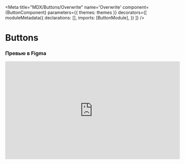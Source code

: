 
<Meta
    title="MDX/Buttons/Overwrite"
    name='Overwrite'
    component={ButtonComponent}
    parameters={{
        themes: themes
    }}
    decorators={[
        moduleMetadata({
            declarations: [],
            imports: [ButtonModule],
        })
        ]}
/>

<h1 className="mb-5">Buttons</h1>

<h3 className="mb-3">Превью в Figma</h3>
<iframe
    width="560"
    height="315"
    src="https://www.figma.com/embed?embed_host=notion&url=https%3A%2F%2Fwww.figma.com%2Ffile%2FbSPeZtSoeqpycyTnpNuLCl%2F%25E2%259A%25A1-Constructor-UI-Kit%3Fnode-id%3D10271%253A73020"
    title="YouTube video player"
    frameBorder="0"
    allow="accelerometer; autoplay; clipboard-write; encrypted-media; gyroscope; picture-in-picture"
    allowFullScreen
/>

<h3>Варианты</h3>
<table>
    <thead>
    <tr>
        <th>Свойство</th>
        <th>Значения</th>
    </tr>
    </thead>
    <tbody>
    <tr>
        <th>size</th>
        <td>small, medium, large</td>
    </tr>
    <tr>
        <th>type</th>
        <td>primary, secondary, tertiary</td>
    </tr>
    <tr>
        <th>icon</th>
        <td>none, left, right</td>
    </tr>
    <tr>
        <th>state</th>
        <td>normal, hover, disabled</td>
    </tr>
    </tbody>
</table>

<h3>Использование</h3>
<p>
    Используется для выполнения действия. Например, подтверждения действия, отправка формы, сохранение и т.д.
</p>
<p>
    Отличие кнопки от ссылки в том, что она заметнее, и почти никогда не используется для перехода на другую страницу.
    Для перехода между страницами используйте
    <a href="https://www.notion.so/2f00242ba7a447de8418ebe230ef28ca"> Ссылка</a>
</p>

<h3>Описание работы</h3>
<p>
    Реагирует на наведении курсора — изменяет цвет на более темный. Действие должно происходить после того, как кнопка
    отпущена, и только в том случае, если курсор остался над кнопкой.
</p>

<h3>Название</h3>
<ul>
    <li>Пишется с заглавной буквы.</li>
    <li>Должно точно отражать выполняемое после нажатия на кнопку.</li>
    <li>Называйте кнопку инфинитивом в совершенной форме — название должно отвечать на вопрос «Что сделать?», т.к.
        пользователь ориентирован на результат, а не на действие.
    </li>
    <li>Оптимальный размер текста в кнопки — не более двух слов. По возможности сокращайте текст кнопки, если он слишком
        большой.
    </li>
    <li>Не размещайте название кнопки в две строки. Либо изменяйте текст кнопки, либо увеличивайте ширину.</li>
    <li>Если действие кнопки не финальное — необходимо четко обозначить это в названии. Например, вместо «Подписать»,
        «Перейти к подписанию».
    </li>
    <li>Можно дополнить название кнопки иконкой, так пользователь быстрее найдет ее и поймет, что она делает.</li>
</ul>

<h3>Размер и расположение</h3>
<p>Кнопки могут быть трех разных размеров.</p>
<table>
    <thead>
    <tr>
        <th>Тип</th>
        <th>Высота</th>
        <th>Размер текста</th>
        <th>Боковой отступ</th>
        <th>Мин. ширина</th>
    </tr>
    </thead>
    <tbody>
    <tr>
        <th>large</th>
        <td>48px</td>
        <td>16/20</td>
        <td>24px</td>
        <td>100px</td>
    </tr>
    <tr>
        <th>medium</th>
        <td>40px</td>
        <td>14/16</td>
        <td>16px</td>
        <td>80px</td>
    </tr>
    <tr>
        <th>small</th>
        <td>32px</td>
        <td>12/16</td>
        <td>12px</td>
        <td>60px</td>
    </tr>
    </tbody>
</table>

<div>
    <Canvas>
        <Story id="components-buttons-all-stories--large"></Story>
        <Story id="components-buttons-all-stories--medium"></Story>
        <Story id="components-buttons-all-stories--small"></Story>
    </Canvas>
</div>

<p>
    Размер кнопок соответствует размеру полей формы.
</p>
<p>
    Large — главные кнопки на странице, используются для целевых действий.
</p>
<p>
    Мedium — используются рядом с полями ввода размера medium, в модальных окнах, для дополнительных действий на
    странице, например, добавление пункта в список. .
</p>
<p>
    Small — используются рядом с полями ввода размера small.
</p>
<p>
    Ширина кнопки зависит от размера текста внутри, наличия иконки и отступов по бокам. У кнопок есть максимальная
    ширина, которая зависит от высоты кнопки.
</p>
<p>
    Отступы по бокам нельзя уменьшать, но можно увеличивать, если в обычном размере кнопка не пропорциональна другим
    элементам интерфейса.
</p>

<h3 className="mb-3">Работа с клавиатурой</h3>

<div className="mrx-story--alert-block success mb-5">
    <span className="mrx-story--alert-block__icon">📢</span>
    Раздел будет дополнен
</div>

<h1 className="mb-3">Дизайн</h1>

<h3>Основная кнопка (Primary)</h3>

<div className="mrx-story--code-block-flex">
    <Canvas>
        <Story id="components-buttons-all-stories--default"></Story>
        <Story id="components-buttons-all-stories--hover"></Story>
        <Story id="components-buttons-all-stories--disabled"></Story>
    </Canvas>
</div>

<p>
    Полностью залита цветом <strong>main2</strong> заданной цветовой темы.
    При наведении меняет цвет на <strong>subsidiary</strong>.
</p>
<p>
    Используется как:
</p>
<ul className="mb-3">
    <li>Кнопка с целевым действием на странице кнопка на странице.</li>
    <li>Кнопка подтверждения в модальном окне.</li>
</ul>

<div className="mrx-story--alert-block warning mb-3">
    <span className="mrx-story--alert-block__icon">⚠️</span>
    Не используйте несколько основных кнопок в группе
</div>

<h3>Системные кнопки (System Button)</h3>
<div className="mrx-story--code-block-flex">
    <Canvas>
        <Story id="components-buttons-all-stories--green"></Story>
        <Story id="components-buttons-all-stories--red"></Story>
        <Story id="components-buttons-all-stories--blue"></Story>
    </Canvas>
</div>

<h1 className="mb-5">Анимация</h1>
<h3>Спиннер</h3>
<p>
    Если на выполнение действия требуется продолжительное время, в кнопке можно размещать спиннер. При этом ширина
    кнопки не должна изменяться. Это может быть:
</p>
<ul>
    <li>
        Появление спиннера в кнопке со сдвигом текста. Если предполагается, что одним из состояний кнопки будет появление спиннера, ее нужно расширить.
    </li>
</ul>
<div className="mrx-story--code-block-flex">
    <Canvas>
        <Story id="components-buttons-all-stories--default"></Story>
        <Story id="components-buttons-all-stories--loading"></Story>
    </Canvas>
</div>
<ul>
    <li>
        Замена иконки в кнопке на спиннер.
    </li>
</ul>
<div className="mrx-story--code-block-flex">
    <Canvas>
        <Story id="components-buttons-all-stories--with-icon"></Story>
        <Story id="components-buttons-all-stories--with-icon-loading"></Story>
    </Canvas>
</div>

<h3 className="mb-3">Параметры анимации</h3>
<div>
    <img src="https://www.notion.so/image/https%3A%2F%2Fs3-us-west-2.amazonaws.com%2Fsecure.notion-static.com%2F2adabc0c-359b-44db-9097-c868526c02a0%2FUntitled.png?table=block&id=d34d01bc-942c-4339-a5c5-4bd46797bfa6&spaceId=0b710f94-cd66-4b71-9d0e-549d6eb17edd&width=2000&userId=4e17d648-e3c3-46cc-93ba-ef3f337c242b&cache=v2" alt=""/>
</div>

```scss
transition-duration: 600ms;
transition-timing-function: ease-in (0.8, 0, 1, 1);
```

```scss
transition-duration: 600ms;
transition-timing-function: ease-out (0, 0, 0.2, 1);
```

```scss
transition-duration: 0ms;
transition-timing-function: default;
```







